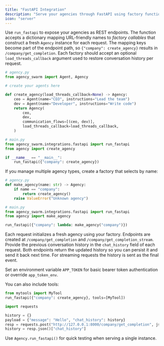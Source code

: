 ```yaml
---
title: "FastAPI Integration"
description: "Serve your agencies through FastAPI using factory functions."
icon: "server"
---
```


Use `run_fastapi` to expose your agencies as REST endpoints. The function accepts
a dictionary mapping URL-friendly names to *factory callables* that construct a
fresh `Agency` instance for each request. The mapping keys become part of the
endpoint path, so `{"company": create_agency}` results in `/company/get_completion`.
Each factory should accept an optional `load_threads_callback` argument used to
restore conversation history per request.

```python
# agency.py
from agency_swarm import Agent, Agency

# create your agents here

def create_agency(load_threads_callback=None) -> Agency:
    ceo = Agent(name="CEO", instructions="Lead the team")
    dev = Agent(name="Developer", instructions="Write code")
    return Agency(
        ceo,
        dev,
        communication_flows=[(ceo, dev)],
        load_threads_callback=load_threads_callback,
    )
```

```python
# main.py
from agency_swarm.integrations.fastapi import run_fastapi
from agency import create_agency

if __name__ == "__main__":
    run_fastapi({"company": create_agency})
```

If you manage multiple agency types, create a factory that selects by name:

```python
# agency.py
def make_agency(name: str) -> Agency:
    if name == "company":
        return create_agency()
    raise ValueError("Unknown agency")

# main.py
from agency_swarm.integrations.fastapi import run_fastapi
from agency import make_agency

run_fastapi({"company": lambda: make_agency("company")})
```

Each request initializes a fresh agency using your factory. Endpoints are created at `/company/get_completion` and `/company/get_completion_stream`.
Provide the previous conversation history in the `chat_history` field of each request. Both endpoints return the updated history so you can persist it and send it back next time. For streaming requests the history is sent as the final event.

Set an environment variable `APP_TOKEN` for basic bearer token authentication or override `app_token_env`.

You can also include tools:

```python
from mytools import MyTool
run_fastapi({"company": create_agency}, tools=[MyTool])
```

```python
import requests

history = {}
payload = {"message": "Hello", "chat_history": history}
resp = requests.post("http://127.0.0.1:8000/company/get_completion", json=payload)
history = resp.json()["chat_history"]
```

Use `Agency.run_fastapi()` for quick testing when serving a single instance.
